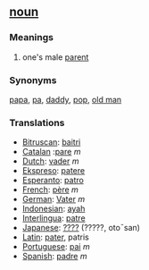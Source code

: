 == [[noun]] ==
===Meanings===
#one's male [[parent]]

===Synonyms===

[[papa]], [[pa]], [[daddy]], [[pop]], [[old man]]

===Translations===
*[[Bitruscan]]: [[baitri]]
*[[Catalan]] :[[pare]] ''m''
*[[Dutch]]: [[vader]] ''m''
*[[Ekspreso]]: [[patere]]
*[[Esperanto]]: [[patro]]
*[[French]]: [[père]] ''m''
*[[German]]: [[Vater]] ''m''
*[[Indonesian]]: [[ayah]]
*[[Interlingua]]: [[patre]]
*[[Japanese]]: [[????]] (?????, oto¯san)
*[[Latin]]: [[pater]], patris
*[[Portuguese]]: [[pai]] ''m''
*[[Spanish]]: [[padre]] ''m''
